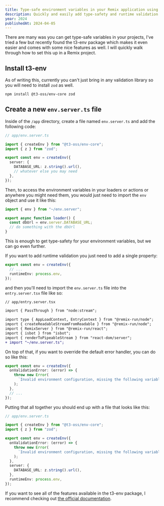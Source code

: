 ```yaml
---
title: Type-safe environment variables in your Remix application using t3-env
description: Quickly and easily add type-safety and runtime validation to your environment variables using the t3-env package.
year: 2024
publishedAt: 2024-04-05
---
```


There are many was you can get type-safe variables in your projects, I've tried a few but recently found the t3-env package which makes it even easier and comes with some nice features as well. I will quickly walk through how to set this up in a Remix project.

## Install t3-env

As of writing this, currently you can't just bring in any validation library so you will need to install `zod` as well.

```bash
npm install @t3-oss/env-core zod
```

## Create a new `env.server.ts` file

Inside of the `/app` directory, create a file named `env.server.ts` and add the following code:

```typescript
// app/env.server.ts

import { createEnv } from "@t3-oss/env-core";
import { z } from "zod";

export const env = createEnv({
  server: {
    DATABASE_URL: z.string().url(),
    // whatever else you may need
  },
});
```

Then, to access the environment variables in your loaders or actions or anywhere you might need them, you would just need to import the `env` object and use it like this:

```typescript
import { env } from "~/env.server";

export async function loader() {
  const dbUrl = env.server.DATABASE_URL;
  // do something with the dbUrl
}
```

This is enough to get type-safety for your environment variables, but we can go even further.

If you want to add runtime validation you just need to add a single property:

```typescript
export const env = createEnv({
  // ...
  runtimeEnv: process.env,
});
```

and then you'll need to import the `env.server.ts` file into the `entry.server.tsx` file like so:

```diff
// app/entry.server.tsx

import { PassThrough } from "node:stream";

import type { AppLoadContext, EntryContext } from "@remix-run/node";
import { createReadableStreamFromReadable } from "@remix-run/node";
import { RemixServer } from "@remix-run/react";
import { isbot } from "isbot";
import { renderToPipeableStream } from "react-dom/server";
+ import "~/env.server.ts";
```

On top of that, if you want to override the default error handler, you can do so like this:

```typescript
export const env = createEnv({
  onValidationError: (error) => {
    throw new Error(
      `Invalid environment configuration, missing the following variables: ${error.errors.map((error) => error.path[0]).join(", ")}`,
    );
  },
  // ...
});
```

Putting that all together you should end up with a file that looks like this:

```typescript
// app/env.server.ts

import { createEnv } from "@t3-oss/env-core";
import { z } from "zod";

export const env = createEnv({
  onValidationError: (error) => {
    throw new Error(
      `Invalid environment configuration, missing the following variables: ${error.errors.map((error) => error.path[0]).join(", ")}`,
    );
  },
  server: {
    DATABASE_URL: z.string().url(),
  },
  runtimeEnv: process.env,
});
```

If you want to see all of the features available in the t3-env package, I recommend checking out [the official documentation](https://env.t3.gg/docs/introduction).
